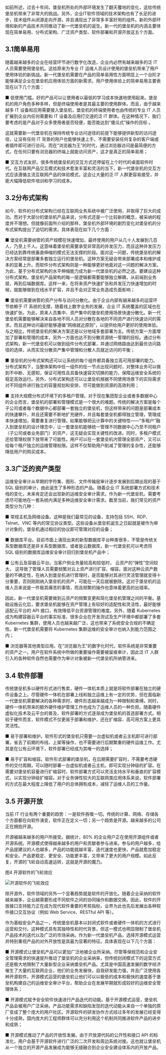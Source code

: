 如前所述，过去十年间，堡垒机所处的外部环境发生了翻天覆地的变化，这给传统堡垒机带来了非常大的挑战。另外，企业IT软件领域的技术架构也有了长足的进步，技术组件从闭源走向开源，并且涌现出了非常多丰富好用的组件。新的外部环境和新的产品技术共同推动了新一代堡垒机的诞生。新一代的堡垒机的内涵主要体现在简单易用、分布式架构、广泛资产类型、软件部署和开源开放这五个方面。

## 3.1简单易用
	
随着越来越多的企业在经营环节进行数字化改造，企业内必然有越来越多的泛 IT 人员需要使用堡垒机。这给原来为专业 IT 运维人员设计使用的堡垒机带来了用户使用体验的新挑战。新一代堡垒机需要在产品的简单易用性方面明显上一个台阶才能够满足企业在堡垒机应用体验方面的新需求。用户使用体验上的简单易用主要表现在以下几个方面：

■ 低使用门槛。好的产品可以让使用者以最低的学习成本快速地使用起来。堡垒机的用户角色多种多样，但是终端使用者是其最主要的使用群体。而且，由于越来越多 IT 设备和应用需要接入堡垒机，堡垒机的终端使用者也由传统的专业 IT 人员扩展到企业内任何需要和 IT 设备及应用打交道的泛 IT 群体。在这种情况下，我们要考虑的是产品对于众多使用者是否轻便，能否能达到“傻瓜式”操作的目标 。

这就需要新一代堡垒机在保持传统专业访问途径的前提下能够提供新型的访问途径，让没有任何 IT 背景的用户也能够快速上手，不需要安装任何复杂的客户端或者插件即可进行访问。而在“浏览器为王”的时代，通过浏览器访问是最简便的方式，在任何只要有浏览器的终端上就能访问资产，这才是真正的简单易用；

■ 交互方式友好。很多传统堡垒机的交互方式还停留在上个时代的桌面软件时代。在互联网产品交互模式和技术愈发丰富和灵活的当下，新一代堡垒机的交互方式应该遵循主流互联网产品的体验模式。这会让大量的泛 IT 人群更容易接受，并能大幅降低软件培训和学习的成本。

## 3.2分布式架构

如今，软件的分布式架构已经在互联网业务系统中被广泛使用，并取得了巨大的成功。而对于大部分的堡垒机产品来说，分布式还是一个比较新的概念，被采纳的程度并不理想。但就像前面所介绍的那样，堡垒机外部环境的剧烈变化对堡垒机的分布式架构提出了迫切的需求。具体表现在如下几个方面：

■ 堡垒机需要纳管的资产规模在快速增加，最终使用的用户从几十人发展到几百人，乃至上千人。这意味着堡垒机需要承受非常高的并发压力，而且这种并发压力已经达到靠传统垂直伸缩的模式无法支撑的阶段。面对这一问题，传统堡垒机的解决方案经常是部署多套独立运行的堡垒机。这种方案无疑会带来部署成本和维护成本的显著上升。而软件分布式架构则是一种能够更好地面对这一问题的解决方案。为此，基于分布式架构的水平伸缩能力成为新一代堡垒机的必然之选。要建设这种分布式架构，堡垒机产品架构的每一层逻辑都需要能够独立解耦，从前端到业务层，再到后端数据库。这样一来，在将来资产快速扩张和并发压力快速增加的时候，就能够做到在线水平扩容，并且不会对正常业务造成负面影响；

■ 堡垒机需要纳管的资产分布与访问分散化。由于企业内部有越来越多的运营环节依赖于 IT 系统的支撑，随着线上数字业务的发展，企业 IT 系统覆盖的区域也在快速扩张。为此，原来人员集中、资产集中的堡垒机使用场景快速分散化。新一代堡垒机需要能够解决来自各地不同人员对分散在各地的不同资产进行快速访问的需求。而且这种访问最好能够遵循“网络就近原则”，以提供给用户更好的使用体验。与之相比，传统堡垒机的解决方案还是以分地域多套部署为主。传统方案一方面增加了部署和管理的成本，另外一方面也达不到分散资源统一管理的目标。通过分布式架构，新一代堡垒机可以做到组件分布式部署，并通过网络路由达到最优访问路径的选择，从而实现分散资产集中管理和分散人员就近访问的平衡；

■ 堡垒机的分布式架构还可以让系统的每个组件都具备独立高可用部署的能力。分布式架构下，当整体架构中任一组件的任一节点出现问题时，对整体业务可以做到不中断、无感知，保证可用性且具备快速容灾切换的能力，保障运维安全系统的稳定高效运行。另外，分布式架构还可以让堡垒机根据不同使用场景下的实际需求对不同组件进行独立的容量规划和安排，尽可能做到资源的高效利用；

■ 支持大规模分布式环境下的多租户管理。对于现在集团型企业或者多数据中心的企业而言，堡垒机的部署和管理模式是一个很大的难题。传统的解决方案是每个子公司或者每个数据中心都部署一套独立的堡垒机，但这样带来的问题是部署成本的快速攀升，并且还需要不断地扩充硬件，并且每套堡垒机都得独立管理，管理成本快速增加，需要重复进行管理。如果能够把云计算中的关键特性——“多租户”融入到堡垒机的设计理念中，让一套堡垒机能够统一管理不同数据中心乃至不同租户（子公司或者业务部门）的资产，这无疑会实现关键性的改进。同时，多租户模式还给管理权限下放带来了可能性。用户可以在一套堡垒机内管理全部资产，又可以给每个租户独立的运维管理权限。这样不仅帮助用户削减了管理的复杂性，还能够降低用户的购买成本。

## 3.3广泛的资产类型
	
运维安全审计从早期的字符集、图形、文件传输层审计逐步发展到后期出现的基于 SQL 级别的审计，由此诞生了多种形态的产品。随着企业 IT 系统部署方式和技术栈的变化，未来肯定还会出现新的运维安全审计需求。作为新一代堡垒机，需要考虑尽可能地在一套系统内满足多种运维安全审计需求。截至当前，我们常见的资产类型分为几种：

■ 常规主机及网络设备。这种是我们最常见的设备，支持包括 SSH、RDP、Telnet、VNC 等内的常见协议类型。这些设备从堡垒机诞生之日起就是被作为审计对象的，堡垒机通过相应的协议即可管理对应的设备；

■ 数据库平台。目前市面上涌现出来的新型数据库平台种类很多，不管是传统关系型数据库还是非关系型数据库，或者是云数据库，新一代堡垒机可以考虑将 SQL 级别的数据库运维安全审计回归到堡垒机产品中；

■ 公有云及容器云平台。当客户侧业务量较高和较低时， 云资产的“弹性”空间较大， 这导致了管理人员需要频繁对云上资产进行扩容、缩容。面对这种云资产数量的不确定性，在纳入到堡垒机进行管理时，是否能够对其进行灵活管理就变得十分重要，否则刚刚纳入堡垒机的资产，可能在一天后就被删除。这对于堡垒机的运维人员来说是一件极其痛苦的事情，而且频繁的操作也意味着更高的出错率。

因此，新一代堡垒机需要做到云资产的频繁变更和简化堡垒机管理之间的平衡。基础设施云化后，要求堡垒机能够在资产管理上有较好的适配性和灵活性，最好能够适配云平台的 API 接口，有效降低平台资源管理的难度。另外，随着 Kubernetes 成为构建容器云平台的事实标准，很多企业在开发测试及生产环境中都部署了多套 Kubernetes 集群，使用人员也越来越广泛，这也带来了系统安全合规的不确定性。新一代堡垒机需要将 Kubernetes 集群运维的安全审计也纳入到能力范围之内；

■ 浏览器等其他类型应用。在“浏览器为王”的数字化时代，软件系统是非常重要的资产之一。用户在软件系统中所做的重要操作需要被留痕审计，因此泛 IT 人群引入的各种软件自然也需要作为审计对象被新一代堡垒机所纳管进来。

## 3.4 软件部署
	
传统堡垒机多以硬件形式进行售卖，硬件一体机本质上就是将软件部署在独立的硬件设备之上。尽管硬件一体机在部署上线和独立运维上有一定的优势，但在面临新一代堡垒机需要解决的各种需求时，硬件形态越来越成为一种限制和束缚。同时，硬件一体机带来的额外硬件维护管理工作也成为了运维人员的一种负担。随着硬件虚拟化技术及云平台的普及，软件部署的方式逐渐成为堡垒机的首选部署方式。相较于硬件而言，软件模式不仅更易于部署和维护，还在扩缩容、高可用方案上更具灵活性。

■ 易于部署和维护。软件形式的堡垒机只需要一台虚拟机或者云主机即可进行部署，省去了前期的布线、上架等操作，也不需要进行后期繁重的硬件运维工作。尤其是在公有云环境下，软件部署已经成为其唯一的选择；

■ 易于扩容和缩容。软件形式部署的堡垒机，在后期需要扩容时，不需要考虑硬件的交付周期，可以随时部署一台虚拟机或者云主机，即可实现分钟级的扩容。在需要对堡垒机容量进行扩缩容时，软件部署方式可以灵活支持水平和垂直的扩容模式，以实现分钟级扩缩容。对于业务弹性较大的互联网类应用体系来说，软件部署的方式在最大程度上降低了用户的总体拥有成本，减轻了运维人员的工作量。

## 3.5 开源开放

当前 IT 行业有两个重要的趋势：一是软件吞噬一切。传统的计算、网络、存储各个方面都在向软件演变，软件正在定义一切；另一个趋势是开源。越来越多的公司正在拥抱开源。

开源被越来越多的用户所接受。据统计，80% 的企业用户正在使用开源组件或者开源系统。开源模式使得越来越多的用户和贡献者参与进来。参与的用户越多，给产品提建议的人也越多，产品的功能就越丰富，迭代速度也更快，产品就愈加稳定和安全。产品更稳定、更安全、功能更丰富，又带来了更大的用户规模。如此反复，开源的飞轮自动高速运转，这就是开源的魔力。
 
图4 开源软件的飞轮效应

![开源软件的飞轮效应](../public/whitepaper/image004.jpg "开源软件的飞轮效应")

除开源外，软件领域的另外一个显著趋势就是软件的开放化。随着企业采纳的软件越来越多，企业越需要形成不同软件之间的协同操作和数据交换。因此，软件的开放接口支持能力正在成为现代软件重要的考核指标，业界为此也先后发展出各种软件接口交互协议（例如 Web Service、RESTful API 等）。

作为基础安全产品之一，传统堡垒机基本以封闭式软件或者硬件一体机的方式进行运营和交付。这种模式具有其独特性和时代背景，但这一模式也明显限制了堡垒机产品技术的迭代以及广泛的市场采纳。作为新一代堡垒机产品，选择开源模式运营并特别重视产品的对外开放性是其最为显著的特征。具体表现在以下几个方面：

■ 开源模式让堡垒机产品可以更加广泛地被企业所采纳。尽管等保规范和企业安全管理需求的快速提升推动了堡垒机的企业采纳率，但传统封闭模式下的运营方式还是极大地限制了大量新型企业采纳堡垒机产品。尤其是中国高速发展的数字经济催生了大量的互联网企业，他们的业务发展快，自我研发能力强，并且广泛使用各种开源软件。开源模式运营的堡垒机让他们可以以极低的成本和极快的速度基于堡垒机构建自己的运维安全审计平台，帮助企业在发展早期就形成较好的运维安全管理体系；

■ 开源模式赋予安全软件快速进行产品迭代的动能。基于开源模式运营，堡垒机产品会被用户广泛采纳，产品功能需求和缺陷发现的迭代动能从来自一个单独的原厂变成了整个庞大的用户社区。开源软件的研发协作方式经过多年的发展已经变得十分成熟，国内庞大的工程师群体可以充分利用这个机制共同推进软件产品的进步和成熟；

■ 开源模式推动了产品的开放性发展。由于开放源代码的公开性和接口 API 的标准化，用户会基于开源软件进行广泛的二次开发和周边系统对接。这也就让堡垒机从一个独立的开源产品发展成为能够无缝融合到企业安全建设体系内的开放产品。
